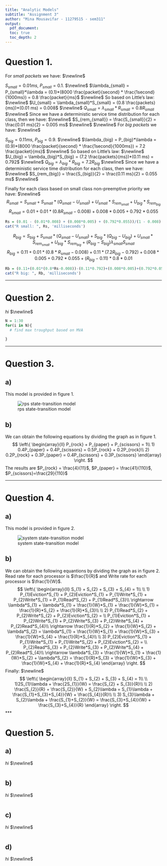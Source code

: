 ```yaml
---
title: "Analytic Models"
subtitle: "Assignment 3"
author: "Mina Mousavifar - 11279515 - sem311"
output:
  pdf_document:
  toc: true
  toc_depth: 2
---
```


<h1>
Question 1.
</h1>
<p>
For *small packets* we have:
$\newline$

$S_{small} = 0.01ms$, $P_{small} = 0.1$.
$\newline$
$\lambda_{small} = P_{small}*\lambda = (0.1)*(8000 \frac{packet}{second} * \frac{1second}{1000ms}) = 0.8 \frac{packet}{ms}$
$\newline$
So based on Little's law:
$\newline$
$U_{small} = \lambda_{small}*S_{small} = (0.8 \frac{packets}{ms})*(0.01 ms) = 0.008$
$\newline$
$Q_{small} = \lambda_{small}*R_{small} = 0.8R_{small}$
$\newline$
Since we have a deterministic service time distribution for each class, then we have: 
$\newline$
$S_{rem_{small}} = \frac{S_{small}}{2} = \frac{0.01 ms}{2} = 0.005 ms$
$\newline$
$\newline$
For *big packets* we have:
$\newline$

$S_{big} = 0.11ms$, $P_{big} = 0.9$.
$\newline$
$\lambda_{big} = P_{big}*\lambda = (0.9)*(8000 \frac{packet}{second} * \frac{1second}{1000ms}) = 7.2 \frac{packet}{ms}$
$\newline$
So based on Little's law:
$\newline$
$U_{big} = \lambda_{big}*S_{big} = (7.2 \frac{packets}{ms})*(0.11 ms) = 0.792$
$\newline$
$Q_{big} = \lambda_{big}*R_{big} = 7.2R_{big}$
$\newline$
Since we have a deterministic service time distribution for each class, then we have: 
$\newline$
$S_{rem_{big}} = \frac{S_{big}}{2} = \frac{0.11 ms}{2} = 0.055 ms$
$\newline$

Finally for each class based on small class non-preemptive priority we have:
$\newline$
$$R_{small} = S_{small} + S_{small}*(Q_{small} - U_{small}) + U_{small}*S_{rem_{small}} + U_{big}*S_{rem_{big}}$$
$$R_{small} = 0.01 + 0.01*(0.8R_{small} - 0.008) + 0.008*0.005 + 0.792*0.055$$
</p>
```r
Rs = (0.01 - (0.01*0.008) + (0.008*0.005) + (0.792*0.055))/(1 - 0.008)
cat("R small: ", Rs, 'milliseconds')
```
<p>
$$R_{big} = S_{big} + S_{small}*(Q_{small} - U_{small}) + S_{big}*(Q_{big} - U_{big}) + U_{small}*S_{rem_{small}} + U_{big}*S_{rem_{big}} + (R_{big} - S_{big})\lambda_{small}S_{small}$$
$$R_{big} = 0.11 + 0.01*(0.8*R_{small} - 0.008) + 0.11*(7.2R_{big} - 0.792) + 0.008*0.005 + 0.792*0.055 + (R_{big} - 0.11)*0.8*0.01$$
</p>
```r
Rb = (0.11+(0.01*(0.8*Rs-0.008))-(0.11*0.792)+(0.008*0.005)+(0.792*0.055)-(0.11*0.8*0.01))/(1-0.8)
cat("R big: ", Rb, 'milliseconds')
```
***
<h1>
Question 2.
</h1>

<p>
$hi$
$\newline$
</p>
```r
N = 1:30
for(i in N){
  # find max troughput based on MVA
  
}

```

***
<h1>
Question 3.
</h1>

<h2>
**a)**
</h2>
<p> This model is provided in figure 1.</p>
![rps state-transition model](img/a3b.png)

<h2>
**b)**
</h2>
<p>
We can obtain the following equations by dividing the graph as in figure 1.
$$
\left\{
                \begin{array}{ll}
                  P_{rock} + P_{paper} + P_{scissors} = 1\\
                  1) 0.4P_{paper} + 0.4P_{scissors} = 0.5P_{rock} + 0.2P_{rock}\\
                  2) 0.2P_{rock} + 0.3P_{paper} = 0.4P_{scissors} + 0.3P_{scissors}
                \end{array}
\right.
$$
The results are $P_{rock} = \frac{4}{11}$, $P_{paper} = \frac{41}{110}$, $P_{scissors}=\frac{29}{110}$
</p>

***
<h1>
Question 4.
</h1>

<h2>
**a)**
</h2>
<p> This model is provided in figure 2.</p>
![system state-transition model](img/a4b.png)

<h2>
**b)**
</h2>
<p>
We can obtain the following equantions by dividing the graph as in figure 2.
Read rate for each processor is $\frac{1}{R}$ and Write rate for each processor is $\frac{1}{W}$.
$$
\left\{
                \begin{array}{ll}
                  S_{1} + S_{2} + S_{3} + S_{4} = 1\\
                  \\
                  1) P_{1}Eviction*S_{1} + P_{2}Eviction*S_{1} + P_{1}Write*S_{1} + P_{2}Write*S_{1} = P_{1}Read*S_{2} +  P_{1}Read*S_{3}\\
                  \rightarrow \lambda*S_{1} + \lambda*S_{1} + \frac{1}{W}*S_{1} + \frac{1}{W}*S_{1} = \frac{1}{R}*S_{2} + \frac{1}{R}*S_{3}\\
                  \\
                  2) P_{1}Read*S_{2} +  P_{2}Write*S_{2} + P_{2}Eviction*S_{2} = \\
                  P_{1}Eviction*S_{1} + P_{2}Write*S_{1} + P_{2}Write*S_{3} + P_{2}Write*S_{4} + P_{2}Read*S_{4}\\
                  \rightarrow \frac{1}{R}*S_{2} + \frac{1}{W}*S_{2} + \lambda*S_{2} = \lambda*S_{1} + \frac{1}{W}*S_{1} + \frac{1}{W}*S_{3} + \frac{1}{W}*S_{4} + \frac{1}{R}*S_{4}\\
                  \\
                  3) P_{2}Eviction*S_{1} + P_{1}Write*S_{1} + P_{1}Write*S_{2} + P_{2}Eviction*S_{2} = \\
                  P_{2}Read*S_{3} + P_{2}Write*S_{3} + P_{2}Write*S_{4} + P_{2}Read*S_{4}\\
                  \rightarrow \lambda*S_{3} + \frac{1}{W}*S_{1} + \frac{1}{W}*S_{2} + \lambda*S_{2} = \frac{1}{R}*S_{3} + \frac{1}{W}*S_{3} + \frac{1}{W}*S_{4} + \frac{1}{R}*S_{4}
                \end{array}
\right.
$$
Finally: $\newline$
$$
\left\{
                \begin{array}{ll}
                  S_{1} + S_{2} + S_{3} + S_{4} = 1\\
                  \\
                  1)2S_{1}\lambda + \frac{2S_{1}}{W} = \frac{S_{2} + S_{3}}{R}\\
                  \\
                  2) \frac{S_{2}}{R} + \frac{S_{2}}{W} + S_{2}\lambda = S_{1}\lambda + \frac{S_{1}+S_{3}+S_{4}}{W} + \frac{S_{4}}{R}\\
                  \\
                  3) S_{3}\lambda + S_{2}\lambda + \frac{S_{1}+S_{2}}{W} = \frac{S_{3}+S_{4}}{W} + \frac{S_{3}+S_{4}}{R}
                \end{array}
\right.
$$
***
<h1>
Question 5.
</h1>

<h2>
**a)**
</h2>

<p>
$hi$
$\newline$
</p>
```r
```

<h2>
**b)**
</h2>

<p>
$hi$
$\newline$
</p>
```r
```

<h2>
**c)**
</h2>

<p>
$hi$
$\newline$
</p>
```r
```

<h2>
**d)**
</h2>

<p>
$hi$
$\newline$
</p>
```r
```